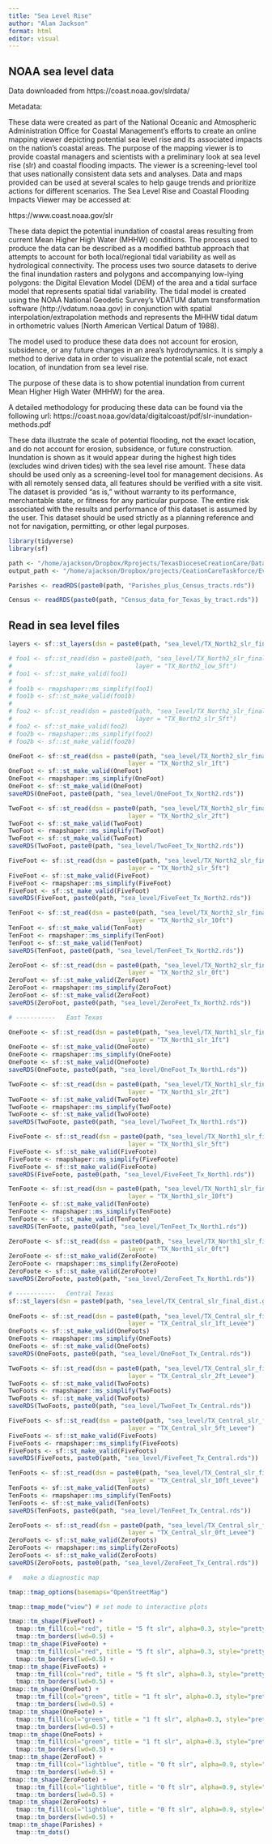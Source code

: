 ```yaml
---
title: "Sea Level Rise"
author: "Alan Jackson"
format: html
editor: visual
---
```


## NOAA sea level data

Data downloaded from https://coast.noaa.gov/slrdata/

Metadata:

These data were created as part of the National Oceanic and Atmospheric Administration Office for Coastal Management's efforts to create an online mapping viewer depicting potential sea level rise and its associated impacts on the nation's coastal areas. The purpose of the mapping viewer is to provide coastal managers and scientists with a preliminary look at sea level rise (slr) and coastal flooding impacts. The viewer is a screening-level tool that uses nationally consistent data sets and analyses. Data and maps provided can be used at several scales to help gauge trends and prioritize actions for different scenarios. The Sea Level Rise and Coastal Flooding Impacts Viewer may be accessed at:

https://www.coast.noaa.gov/slr

These data depict the potential inundation of coastal areas resulting from current Mean Higher High Water (MHHW) conditions. The process used to produce the data can be described as a modified bathtub approach that attempts to account for both local/regional tidal variability as well as hydrological connectivity. The process uses two source datasets to derive the final inundation rasters and polygons and accompanying low-lying polygons: the Digital Elevation Model (DEM) of the area and a tidal surface model that represents spatial tidal variability. The tidal model is created using the NOAA National Geodetic Survey's VDATUM datum transformation software (http://vdatum.noaa.gov) in conjunction with spatial interpolation/extrapolation methods and represents the MHHW tidal datum in orthometric values (North American Vertical Datum of 1988).

The model used to produce these data does not account for erosion, subsidence, or any future changes in an area's hydrodynamics. It is simply a method to derive data in order to visualize the potential scale, not exact location, of inundation from sea level rise.

The purpose of these data is to show potential inundation from current Mean Higher High Water (MHHW) for the area.

A detailed methodology for producing these data can be found via the following url: https://coast.noaa.gov/data/digitalcoast/pdf/slr-inundation-methods.pdf

These data illustrate the scale of potential flooding, not the exact location, and do not account for erosion, subsidence, or future construction. Inundation is shown as it would appear during the highest high tides (excludes wind driven tides) with the sea level rise amount. These data should be used only as a screening-level tool for management decisions. As with all remotely sensed data, all features should be verified with a site visit. The dataset is provided "as is," without warranty to its performance, merchantable state, or fitness for any particular purpose. The entire risk associated with the results and performance of this dataset is assumed by the user. This dataset should be used strictly as a planning reference and not for navigation, permitting, or other legal purposes.

```r

library(tidyverse)
library(sf)

path <- "/home/ajackson/Dropbox/Rprojects/TexasDioceseCreationCare/Data/"
output_path <- "/home/ajackson/Dropbox/projects/CeationCareTaskforce/Evacuation/"

Parishes <- readRDS(paste0(path, "Parishes_plus_Census_tracts.rds"))

Census <- readRDS(paste0(path, "Census_data_for_Texas_by_tract.rds"))

```

## Read in sea level files

```r

layers <- sf::st_layers(dsn = paste0(path, "sea_level/TX_North2_slr_final_dist.gdb"))

# foo1 <- sf::st_read(dsn = paste0(path, "sea_level/TX_North2_slr_final_dist.gdb"),
#                                  layer = "TX_North2_low_5ft")
# foo1 <- sf::st_make_valid(foo1)
# 
# foo1b <- rmapshaper::ms_simplify(foo1)
# foo1b <- sf::st_make_valid(foo1b)
# 
# foo2 <- sf::st_read(dsn = paste0(path, "sea_level/TX_North2_slr_final_dist.gdb"),
#                                  layer = "TX_North2_slr_5ft")
# foo2 <- sf::st_make_valid(foo2)
# foo2b <- rmapshaper::ms_simplify(foo2)
# foo2b <- sf::st_make_valid(foo2b)

OneFoot <- sf::st_read(dsn = paste0(path, "sea_level/TX_North2_slr_final_dist.gdb"),
                                 layer = "TX_North2_slr_1ft")
OneFoot <- sf::st_make_valid(OneFoot)
OneFoot <- rmapshaper::ms_simplify(OneFoot)
OneFoot <- sf::st_make_valid(OneFoot)
saveRDS(OneFoot, paste0(path, "sea_level/OneFoot_Tx_North2.rds"))

TwoFoot <- sf::st_read(dsn = paste0(path, "sea_level/TX_North2_slr_final_dist.gdb"),
                                 layer = "TX_North2_slr_2ft")
TwoFoot <- sf::st_make_valid(TwoFoot)
TwoFoot <- rmapshaper::ms_simplify(TwoFoot)
TwoFoot <- sf::st_make_valid(TwoFoot)
saveRDS(TwoFoot, paste0(path, "sea_level/TwoFeet_Tx_North2.rds"))

FiveFoot <- sf::st_read(dsn = paste0(path, "sea_level/TX_North2_slr_final_dist.gdb"),
                                 layer = "TX_North2_slr_5ft")
FiveFoot <- sf::st_make_valid(FiveFoot)
FiveFoot <- rmapshaper::ms_simplify(FiveFoot)
FiveFoot <- sf::st_make_valid(FiveFoot)
saveRDS(FiveFoot, paste0(path, "sea_level/FiveFeet_Tx_North2.rds"))

TenFoot <- sf::st_read(dsn = paste0(path, "sea_level/TX_North2_slr_final_dist.gdb"),
                                 layer = "TX_North2_slr_10ft")
TenFoot <- sf::st_make_valid(TenFoot)
TenFoot <- rmapshaper::ms_simplify(TenFoot)
TenFoot <- sf::st_make_valid(TenFoot)
saveRDS(TenFoot, paste0(path, "sea_level/TenFeet_Tx_North2.rds"))

ZeroFoot <- sf::st_read(dsn = paste0(path, "sea_level/TX_North2_slr_final_dist.gdb"),
                                 layer = "TX_North2_slr_0ft")
ZeroFoot <- sf::st_make_valid(ZeroFoot)
ZeroFoot <- rmapshaper::ms_simplify(ZeroFoot)
ZeroFoot <- sf::st_make_valid(ZeroFoot)
saveRDS(ZeroFoot, paste0(path, "sea_level/ZeroFeet_Tx_North2.rds"))

# -----------   East Texas

OneFoote <- sf::st_read(dsn = paste0(path, "sea_level/TX_North1_slr_final_dist.gdb"),
                                 layer = "TX_North1_slr_1ft")
OneFoote <- sf::st_make_valid(OneFoote)
OneFoote <- rmapshaper::ms_simplify(OneFoote)
OneFoote <- sf::st_make_valid(OneFoote)
saveRDS(OneFoote, paste0(path, "sea_level/OneFoot_Tx_North1.rds"))

TwoFoote <- sf::st_read(dsn = paste0(path, "sea_level/TX_North1_slr_final_dist.gdb"),
                                 layer = "TX_North1_slr_2ft")
TwoFoote <- sf::st_make_valid(TwoFoote)
TwoFoote <- rmapshaper::ms_simplify(TwoFoote)
TwoFoote <- sf::st_make_valid(TwoFoote)
saveRDS(TwoFoote, paste0(path, "sea_level/TwoFeet_Tx_North1.rds"))

FiveFoote <- sf::st_read(dsn = paste0(path, "sea_level/TX_North1_slr_final_dist.gdb"),
                                 layer = "TX_North1_slr_5ft")
FiveFoote <- sf::st_make_valid(FiveFoote)
FiveFoote <- rmapshaper::ms_simplify(FiveFoote)
FiveFoote <- sf::st_make_valid(FiveFoote)
saveRDS(FiveFoote, paste0(path, "sea_level/FiveFeet_Tx_North1.rds"))

TenFoote <- sf::st_read(dsn = paste0(path, "sea_level/TX_North1_slr_final_dist.gdb"),
                                 layer = "TX_North1_slr_10ft")
TenFoote <- sf::st_make_valid(TenFoote)
TenFoote <- rmapshaper::ms_simplify(TenFoote)
TenFoote <- sf::st_make_valid(TenFoote)
saveRDS(TenFoote, paste0(path, "sea_level/TenFeet_Tx_North1.rds"))

ZeroFoote <- sf::st_read(dsn = paste0(path, "sea_level/TX_North1_slr_final_dist.gdb"),
                                 layer = "TX_North1_slr_0ft")
ZeroFoote <- sf::st_make_valid(ZeroFoote)
ZeroFoote <- rmapshaper::ms_simplify(ZeroFoote)
ZeroFoote <- sf::st_make_valid(ZeroFoote)
saveRDS(ZeroFoote, paste0(path, "sea_level/ZeroFeet_Tx_North1.rds"))

# -----------   Central Texas
sf::st_layers(dsn = paste0(path, "sea_level/TX_Central_slr_final_dist.gdb"))
                
OneFoots <- sf::st_read(dsn = paste0(path, "sea_level/TX_Central_slr_final_dist.gdb"),
                                 layer = "TX_Central_slr_1ft_Levee")
OneFoots <- sf::st_make_valid(OneFoots)
OneFoots <- rmapshaper::ms_simplify(OneFoots)
OneFoots <- sf::st_make_valid(OneFoots)
saveRDS(OneFoots, paste0(path, "sea_level/OneFoot_Tx_Central.rds"))

TwoFoots <- sf::st_read(dsn = paste0(path, "sea_level/TX_Central_slr_final_dist.gdb"),
                                 layer = "TX_Central_slr_2ft_Levee")
TwoFoots <- sf::st_make_valid(TwoFoots)
TwoFoots <- rmapshaper::ms_simplify(TwoFoots)
TwoFoots <- sf::st_make_valid(TwoFoots)
saveRDS(TwoFoots, paste0(path, "sea_level/TwoFeet_Tx_Central.rds"))

FiveFoots <- sf::st_read(dsn = paste0(path, "sea_level/TX_Central_slr_final_dist.gdb"),
                                 layer = "TX_Central_slr_5ft_Levee")
FiveFoots <- sf::st_make_valid(FiveFoots)
FiveFoots <- rmapshaper::ms_simplify(FiveFoots)
FiveFoots <- sf::st_make_valid(FiveFoots)
saveRDS(FiveFoots, paste0(path, "sea_level/FiveFeet_Tx_Central.rds"))

TenFoots <- sf::st_read(dsn = paste0(path, "sea_level/TX_Central_slr_final_dist.gdb"),
                                 layer = "TX_Central_slr_10ft_Levee")
TenFoots <- sf::st_make_valid(TenFoots)
TenFoots <- rmapshaper::ms_simplify(TenFoots)
TenFoots <- sf::st_make_valid(TenFoots)
saveRDS(TenFoots, paste0(path, "sea_level/TenFeet_Tx_Central.rds"))

ZeroFoots <- sf::st_read(dsn = paste0(path, "sea_level/TX_Central_slr_final_dist.gdb"),
                                 layer = "TX_Central_slr_0ft_Levee")
ZeroFoots <- sf::st_make_valid(ZeroFoots)
ZeroFoots <- rmapshaper::ms_simplify(ZeroFoots)
ZeroFoots <- sf::st_make_valid(ZeroFoots)
saveRDS(ZeroFoots, paste0(path, "sea_level/ZeroFeet_Tx_Central.rds"))

#   make a diagnostic map

tmap::tmap_options(basemaps="OpenStreetMap")

tmap::tmap_mode("view") # set mode to interactive plots

tmap::tm_shape(FiveFoot) + 
  tmap::tm_fill(col="red", title = "5 ft slr", alpha=0.3, style="pretty")+
  tmap::tm_borders(lwd=0.5) +
tmap::tm_shape(FiveFoote) + 
  tmap::tm_fill(col="red", title = "5 ft slr", alpha=0.3, style="pretty")+
  tmap::tm_borders(lwd=0.5) +
tmap::tm_shape(FiveFoots) + 
  tmap::tm_fill(col="red", title = "5 ft slr", alpha=0.3, style="pretty")+
  tmap::tm_borders(lwd=0.5) +
tmap::tm_shape(OneFoot) + 
  tmap::tm_fill(col="green", title = "1 ft slr", alpha=0.3, style="pretty")+
  tmap::tm_borders(lwd=0.5) +
tmap::tm_shape(OneFoote) + 
  tmap::tm_fill(col="green", title = "1 ft slr", alpha=0.3, style="pretty")+
  tmap::tm_borders(lwd=0.5) +
tmap::tm_shape(OneFoots) + 
  tmap::tm_fill(col="green", title = "1 ft slr", alpha=0.3, style="pretty")+
  tmap::tm_borders(lwd=0.5) +
tmap::tm_shape(ZeroFoot) + 
  tmap::tm_fill(col="lightblue", title = "0 ft slr", alpha=0.9, style="pretty")+
  tmap::tm_borders(lwd=0.5) +
tmap::tm_shape(ZeroFoote) + 
  tmap::tm_fill(col="lightblue", title = "0 ft slr", alpha=0.9, style="pretty")+
  tmap::tm_borders(lwd=0.5) +
tmap::tm_shape(ZeroFoots) + 
  tmap::tm_fill(col="lightblue", title = "0 ft slr", alpha=0.9, style="pretty")+
  tmap::tm_borders(lwd=0.5) +
tmap::tm_shape(Parishes) + 
  tmap::tm_dots()
  




```
